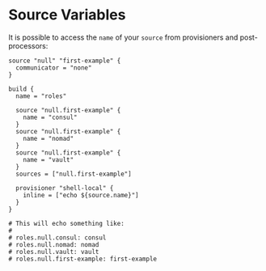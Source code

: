# Source Variables

It is possible to access the `name` of your `source` from
provisioners and post-processors:

```hcl
source "null" "first-example" {
  communicator = "none"
}

build {
  name = "roles"

  source "null.first-example" {
    name = "consul"
  }
  source "null.first-example" {
    name = "nomad"
  }
  source "null.first-example" {
    name = "vault"
  }
  sources = ["null.first-example"]

  provisioner "shell-local" {
    inline = ["echo ${source.name}"]
  }
}

# This will echo something like:
#
# roles.null.consul: consul
# roles.null.nomad: nomad
# roles.null.vault: vault
# roles.null.first-example: first-example
```
